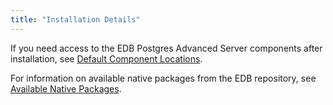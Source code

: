 ```yaml
---
title: "Installation Details"
---
```


If you need access to the EDB Postgres Advanced Server components after installation, see [Default Component Locations](component_locations).

For information on available native packages from the EDB repository, see [Available Native Packages](rpm_packages).